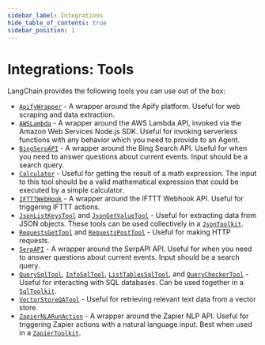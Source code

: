 ```yaml
---
sidebar_label: Integrations
hide_table_of_contents: true
sidebar_position: 1
---
```



# Integrations: Tools

LangChain provides the following tools you can use out of the box:

- [`ApifyWrapper`][ApifyWrapper] - A wrapper around the Apify platform. Useful for web scraping and data extraction.
- [`AWSLambda`][AWSLambda] - A wrapper around the AWS Lambda API, invoked via the Amazon Web Services Node.js SDK. Useful for invoking serverless functions with any behavior which you need to provide to an Agent.
- [`BingSerpAPI`][BingSerpAPI] - A wrapper around the Bing Search API. Useful for when you need to answer questions about current events. Input should be a search query.
- [`Calculator`][Calculator] - Useful for getting the result of a math expression. The input to this tool should be a valid mathematical expression that could be executed by a simple calculator.
- [`IFTTTWebHook`][IFTTTWebHook] - A wrapper around the IFTTT Webhook API. Useful for triggering IFTTT actions.
- [`JsonListKeysTool`][JsonListKeysTool] and [`JsonGetValueTool`][JsonGetValueTool] - Useful for extracting data from JSON objects. These tools can be used collectively in a [`JsonToolkit`][JsonToolkit].
- [`RequestsGetTool`][RequestsGetTool] and [`RequestsPostTool`][RequestsPostTool] - Useful for making HTTP requests.
- [`SerpAPI`][SerpAPI] - A wrapper around the SerpAPI API. Useful for when you need to answer questions about current events. Input should be a search query.
- [`QuerySqlTool`][QuerySqlTool], [`InfoSqlTool`][InfoSqlTool], [`ListTablesSqlTool`][ListTablesSqlTool], and [`QueryCheckerTool`][QueryCheckerTool] - Useful for interacting with SQL databases. Can be used together in a [`SqlToolkit`][SqlToolkit].
- [`VectorStoreQATool`][VectorStoreQATool] - Useful for retrieving relevant text data from a vector store.
- [`ZapierNLARunAction`][ZapierNLARunAction] - A wrapper around the Zapier NLP API. Useful for triggering Zapier actions with a natural language input. Best when used in a [`ZapierToolkit`][ZapierToolkit].

[ApifyWrapper]: /docs/api/tools/classes/ApifyWrapper
[AWSLambda]: /docs/api/tools_aws_lambda/classes/AWSLambda
[BingSerpAPI]: /docs/api/tools/classes/BingSerpAPI
[Calculator]: /docs/api/tools_calculator/classes/Calculator
[IFTTTWebHook]: /docs/api/tools/classes/IFTTTWebHook
[JsonListKeysTool]: /docs/api/tools/classes/JsonListKeysTool
[JsonGetValueTool]: /docs/api/tools/classes/JsonGetValueTool
[JsonToolkit]: ../../toolkits/json
[RequestsGetTool]: /docs/api/tools/classes/RequestsGetTool
[RequestsPostTool]: /docs/api/tools/classes/RequestsPostTool
[SerpAPI]: /docs/api/tools/classes/SerpAPI
[QuerySqlTool]: /docs/api/tools/classes/QuerySqlTool
[InfoSqlTool]: /docs/api/tools/classes/InfoSqlTool
[ListTablesSqlTool]: /docs/api/tools/classes/ListTablesSqlTool
[QueryCheckerTool]: /docs/api/tools/classes/QueryCheckerTool
[SqlToolkit]: ../../toolkits/sql
[VectorStoreQATool]: /docs/api/tools/classes/VectorStoreQATool
[ZapierNLARunAction]: /docs/api/tools/classes/ZapierNLARunAction
[ZapierToolkit]: ../zapier_agent
